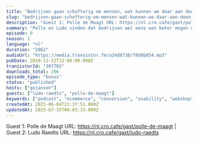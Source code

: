 ```yaml
---
title: "Bedrijven gaan schofterig om mensen, wat kunnen we daar aan doen? met Polle de Maagt en Lude Raedts"
slug: "bedrijven-gaan-schofterig-om-mensen-wat-kunnen-we-daar-aan-doen-met-polle-de-maagt-en-lude-raedts"
description: "Guest 1: Polle de Maagt URL: https://nl.cro.cafe/gast/polle-de-maagt | Guest 2: Ludo Raedts URL: https://nl.cro.cafe/gast/ludo-raedts"
summary: "Polle en Ludo vinden dat bedrijven wel eens wat beter mogen omgaan met klanten, hier hoor je wat ze allemaal mis vinden gaan en wat we er aan kunnen doen om die menselijkheid terug te krijgen."
episode: 0
season: 1
language: "nl"
duration: "2062"
audioUrl: "https://media.transistor.fm/a24d8738/f8d8b854.mp3"
pubDate: 2019-12-12T12:00:00.000Z
transistorId: "397702"
downloads_total: 206
episode_type: "bonus"
status: "published"
hosts: ["gxjansen"]
guests: ["ludo-raedts", "polle-de-maagt"]
keywords: ["podcast", "ecommerce", "conversion", "usability", "webshop", "english"]
createdAt: 2025-06-04T21:37:51.000Z
updatedAt: 2025-07-15T06:03:33.000Z
---
```


Guest 1: Polle de Maagt URL: https://nl.cro.cafe/gast/polle-de-maagt | Guest 2: Ludo Raedts URL: https://nl.cro.cafe/gast/ludo-raedts
